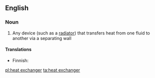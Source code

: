 ==English==

===Noun===
{{wikipedia}}
{{en-noun|sg=[[heat]] [[exchanger]]}}

#{{physics}}  Any device (such as a [[radiator]]) that transfers heat from one fluid to another via a separating wall

====Translations====
{{top}}
* Finnish: {{t|fi|lämmönvaihdin}}
{{mid}}
{{bottom}}

[[pl:heat exchanger]]
[[ta:heat exchanger]]